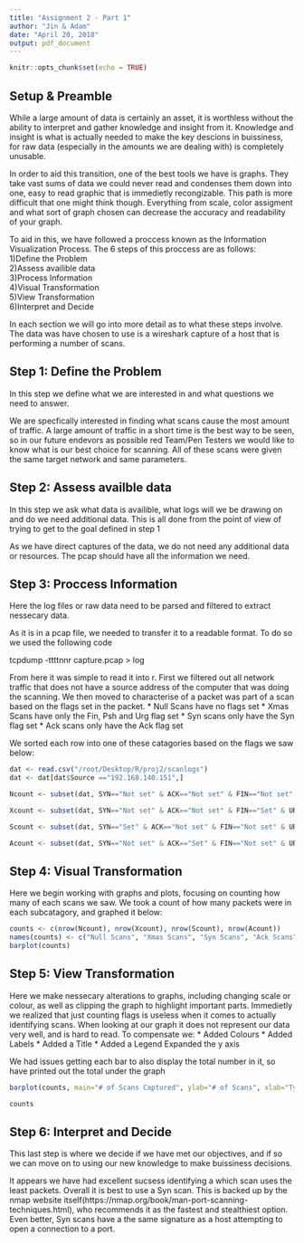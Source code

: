 ```yaml
---
title: "Assignment 2 - Part 1"
author: "Jin & Adam"
date: "April 20, 2018"
output: pdf_document
---
```


```r
knitr::opts_chunk$set(echo = TRUE)
```


## Setup & Preamble
While a large amount of data is certainly an asset, it is worthless without the ability to interpret and gather knowledge and insight from it. Knowledge and insight is what is actually needed to make the key descions in buissiness, for raw data (especially in the amounts we are dealing with) is completely unusable.

In order to aid this transition, one of the best tools we have is graphs. They take vast sums of data we could never read and condenses them down into one, easy to read graphic that is immedietly recongizable. This path is more difficult that one might think though. Everything from scale, color assigment and what sort of graph chosen can decrease the accuracy and readability of your graph. 

To aid in this, we have followed a proccess known as the Information Visualization Process. The 6 steps of this proccess are as follows:  
1)Define the Problem  
2)Assess availible data  
3)Process Information  
4)Visual Transformation  
5)View Transformation  
6)Interpret and Decide  

In each section we will go into more detail as to what these steps involve. The data was have chosen to use is a wireshark capture of a host that is performing a number of scans.


## Step 1: Define the Problem
In this step we define what we are interested in and what questions we need to answer.

We are specfically interested in finding what scans cause the most amount of traffic. A large amount of traffic in a short time is the best way to be seen, so in our future endevors as possible red Team/Pen Testers we would like to know what is our best choice for scanning. All of these scans were given the same target network and same parameters.

## Step 2: Assess availble data
In this step we ask what data is availible, what logs will we be drawing on and do we need additional data. This is all done from the point of view of trying to get to the goal defined in step 1

As we have direct captures of the data, we do not need any additional data or resources. The pcap should have all the information we need. 

## Step 3: Proccess Information
Here the log files or raw data need to be parsed and filtered to extract nessecary data.

As it is in a pcap file, we needed to transfer it to a readable format. To do so we used the following code

 tcpdump -ttttnnr capture.pcap > log
 
From here it was simple to read it into r. First we filtered out all network traffic that does not have a source address of the computer that was doing the scanning. We then moved to characterise of a packet was part of a scan based on the flags set in the packet.
* Null Scans have no flags set
* Xmas Scans have only the Fin, Psh and Urg flag set
* Syn scans only have the Syn flag set
* Ack scans only have the Ack flag set

We sorted each row into one of these catagories based on the flags we saw below:
```r
dat <- read.csv("/root/Desktop/R/proj2/scanlogs")
dat <- dat[dat$Source =="192.168.140.151",]

Ncount <- subset(dat, SYN=="Not set" & ACK=="Not set" & FIN=="Not set" & URG=="Not set" & PSH=="Not set" & RST=="Not set")

Xcount <- subset(dat, SYN=="Not set" & ACK=="Not set" & FIN=="Set" & URG=="Set" & PSH=="Set" & RST=="Not set")

Scount <- subset(dat, SYN=="Set" & ACK=="Not set" & FIN=="Not set" & URG=="Not set" & PSH=="Not set" & RST=="Not set")

Acount <- subset(dat, SYN=="Not set" & ACK=="Set" & FIN=="Not set" & URG=="Not set" & PSH=="Not set" & RST=="Not set")
```

## Step 4: Visual Transformation
Here we begin working with graphs and plots, focusing on counting how many of each scans we saw. We took a count of how many packets were in each subcatagory, and graphed it below:
```r
counts <- c(nrow(Ncount), nrow(Xcount), nrow(Scount), nrow(Acount))
names(counts) <- c("Null Scans", "Xmas Scans", "Syn Scans", "Ack Scans")
barplot(counts)
```

## Step 5: View Transformation
Here we make nessecary alterations to graphs, including changing scale or colour, as well as clipping the graph to highlight important parts. Immedietly we realized that just counting flags is useless when it comes to actually identifying scans. When looking at our graph it does not represent our data very well, and is hard to read. To compensate we:
* Added Colours
* Added Labels
* Added a Title
* Added a Legend
Expanded the y axis

We had issues getting each bar to also display the total number in it, so have printed out the total under the graph
```r
barplot(counts, main="# of Scans Captured", ylab="# of Scans", xlab="Type of Scan", col=c("red", "blue", "green", "purple"), legend.text=rownames(counts), ylim=c(0,1.2*max(counts)))

counts
```

## Step 6: Interpret and Decide
This last step is where we decide if we have met our objectives, and if so we can move on to using our new knowledge to make buissiness decisions.

It appears we have had excellent sucsess identifying a which scan uses the least packets. Overall it is best to use a Syn scan. This is backed up by the nmap website itself(https://nmap.org/book/man-port-scanning-techniques.html), who recommends it as the fastest and stealthiest option. Even better, Syn scans have a the same signature as a host attempting to open a connection to a port.
```r
```
